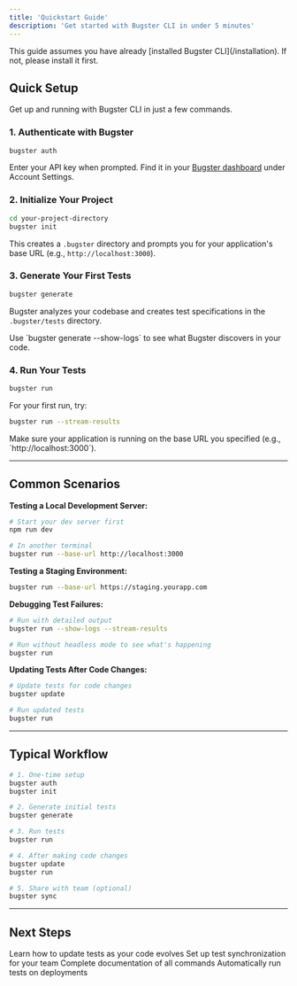 ```yaml
---
title: 'Quickstart Guide'
description: 'Get started with Bugster CLI in under 5 minutes'
---
```


<Note>
  This guide assumes you have already [installed Bugster CLI](/installation). If not, please install it first.
</Note>

## Quick Setup

Get up and running with Bugster CLI in just a few commands.

### 1. Authenticate with Bugster

```bash
bugster auth
```

Enter your API key when prompted. Find it in your [Bugster dashboard](https://dashboard.bugster.dev) under Account Settings.

### 2. Initialize Your Project

```bash
cd your-project-directory
bugster init
```

This creates a `.bugster` directory and prompts you for your application's base URL (e.g., `http://localhost:3000`).

### 3. Generate Your First Tests

```bash
bugster generate
```

Bugster analyzes your codebase and creates test specifications in the `.bugster/tests` directory.

<Tip>
  Use `bugster generate --show-logs` to see what Bugster discovers in your code.
</Tip>

### 4. Run Your Tests

```bash
bugster run
```

For your first run, try:
```bash
bugster run --stream-results
```

<Note>
  Make sure your application is running on the base URL you specified (e.g., `http://localhost:3000`).
</Note>

---

## Common Scenarios

**Testing a Local Development Server:**
```bash
# Start your dev server first
npm run dev

# In another terminal
bugster run --base-url http://localhost:3000
```

**Testing a Staging Environment:**
```bash
bugster run --base-url https://staging.yourapp.com
```

**Debugging Test Failures:**
```bash
# Run with detailed output
bugster run --show-logs --stream-results

# Run without headless mode to see what's happening
bugster run
```

**Updating Tests After Code Changes:**
```bash
# Update tests for code changes
bugster update

# Run updated tests
bugster run
```

---

## Typical Workflow

```bash
# 1. One-time setup
bugster auth
bugster init

# 2. Generate initial tests
bugster generate

# 3. Run tests
bugster run

# 4. After making code changes
bugster update
bugster run

# 5. Share with team (optional)
bugster sync
```

---

## Next Steps

<CardGroup cols={2}>
  <Card title="Test Maintenance" icon="wrench" href="/commands/test-maintenance">
    Learn how to update tests as your code evolves
  </Card>
  
  <Card title="Team Collaboration" icon="users" href="/commands/team-collaboration">
    Set up test synchronization for your team
  </Card>
  
  <Card title="CLI Reference" icon="book" href="/cli-usage-reference">
    Complete documentation of all commands
  </Card>
  
  <Card title="GitHub Integration" icon="github" href="/integrations/github">
    Automatically run tests on deployments
  </Card>
</CardGroup>
